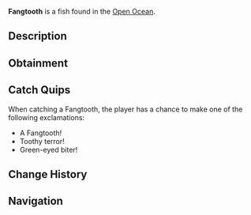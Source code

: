 {{FishInfobox
|image          = Fangtooth.png
|rarity         = Rare
|sea            = Second Sea
|location       = [[Open Ocean]]
|sublocation    = 
|sources        = Fishing Rod
|radar_location = 
|prog_speed     = -6
|xp             = 240
|weather        = Rain
|time           = Night
|season         = Spring
|bait           = Lushrooms
|base_weight    = 90
|base_value     = 480
|weight_range   = 54
|base_chance    = 55
|base_resil     = 42
}}
'''Fangtooth''' is a {{Rarity|Rare}} fish found in the [[Open Ocean]].

== Description ==
{{Description|A dark fish with large green eyes and sharp teeth, a menace of the deep.|Bestiary Entry}}

== Obtainment ==
{{Description|It bites where the rain stirs the dark.|Bestiary Hint}}
{{Fish Availability|
Apex Fish Hunt/Apex Leviathan
Narwhal Hunt/Beluga/Second Sea
Narwhal Hunt/Magician Narwhal/Second Sea
Narwhal Hunt/Narwhal/Second Sea
Open Ocean
Open Ocean/Sea Leviathan
|top_rods      = 
Trident Rod\81360.55\73314.42;
Astralhook Rod\74627.62\207424.94;
Leviathan's Fang Rod\71780.51\36973.89;
Firefly Rod\63761.12\60966.56;
Azure Of Lagoon\63007.24\62259.26;
Plastic Rod\44205.62\44111.86;
Fischer's Rod\45778.24\44300.72;
Free Spirit Rod\62150.61\65272.04;
Great Dreamer Rod\56792.03\61413.83;
Verdant Shear Rod\60960.52\55802.1;
No-Life Rod\60188.83\56438.98;
Blazebringer Rod\57059.12\57059.12;
Seraphic Rod\53610.61\48250.81;
Challenger's Rod\52447.84\48890.1;
Depthseeker Rod\50853.39\49564.26;
Rod Of The Forgotten Fang\50709.81\45801.63;
Avalanche Rod\49398.51\48232.95;
Volcanic Rod\49100.11\46836.78;
Zeus Rod\48844.04\46592.51;
Rod Of The Depths\48820.12\44619.88;
Rod Of The Exalted One\46185.17\31247.58;
Ethereal Prism Rod\45616.43\32895.93;
Steady Rod\40764.16\39471.06
|recommended   = Astralhook Rod
}}

== Catch Quips ==
When catching a Fangtooth, the player has a chance to make one of the following exclamations:
* A Fangtooth!
* Toothy terror!
* Green-eyed biter!

== Change History ==
{{Change History|{{subst:Current Version}}}}

== Navigation ==
{{Fish Navbox|Open Ocean}}